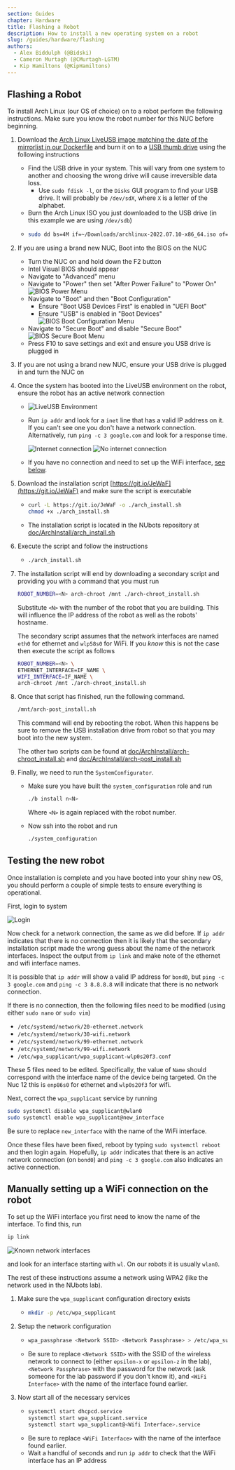 ```yaml
---
section: Guides
chapter: Hardware
title: Flashing a Robot
description: How to install a new operating system on a robot
slug: /guides/hardware/flashing
authors:
  - Alex Biddulph (@Bidski)
  - Cameron Murtagh (@CMurtagh-LGTM)
  - Kip Hamiltons (@KipHamiltons)
---
```


## Flashing a Robot

To install Arch Linux (our OS of choice) on to a robot perform the following instructions. Make sure you know the robot number for this NUC before beginning.

<!--- ↓↓↓ UPDATE MIRRORS HERE ↓↓↓ -->
1. Download the [Arch Linux LiveUSB image matching the date of the mirrorlist in our Dockerfile](https://archive.archlinux.org/iso/2022.07.01/) and burn it on to a [USB thumb drive](https://wiki.archlinux.org/index.php/USB_flash_installation_media#In_GNU/Linux) using the following instructions

   - Find the USB drive in your system. This will vary from one system to another and choosing the wrong drive will cause irreversible data loss.
     - Use `sudo fdisk -l`, or the `Disks` GUI program to find your USB drive. It will probably be `/dev/sdX`, where `X` is a letter of the alphabet.
   - Burn the Arch Linux ISO you just downloaded to the USB drive (in this example we are using `/dev/sdb`)
   - ```bash
     sudo dd bs=4M if=~/Downloads/archlinux-2022.07.10-x86_64.iso of=/dev/sdb status=progress oflag=sync
     ```

2. If you are using a brand new NUC, Boot into the BIOS on the NUC

   - Turn the NUC on and hold down the F2 button
   - Intel Visual BIOS should appear
   - Navigate to "Advanced" menu
   - Navigate to "Power" then set "After Power Failure" to "Power On"
     ![BIOS Power Menu](./images/flashing/bios_power.jpg 'BIOS Power Menu')
   - Navigate to "Boot" and then "Boot Configuration"
     - Ensure "Boot USB Devices First" is enabled in "UEFI Boot"
     - Ensure "USB" is enabled in "Boot Devices"
       ![BIOS Boot Configuration Menu](./images/flashing/bios_boot_configuration.jpg 'BIOS Boot Configuration Menu')
   - Navigate to "Secure Boot" and disable "Secure Boot"
     ![BIOS Secure Boot Menu](./images/flashing/bios_secure_boot.jpg 'BIOS Secure Boot Menu')
   - Press F10 to save settings and exit and ensure you USB drive is plugged in

3. If you are not using a brand new NUC, ensure your USB drive is plugged in and turn the NUC on

4. Once the system has booted into the LiveUSB environment on the robot, ensure the robot has an active network connection

   - ![LiveUSB Environment](./images/flashing/liveusb.jpg 'LiveUSB Environment')
   - Run `ip addr` and look for a `inet` line that has a valid IP address on it. If you can't see one you don't have a network connection. Alternatively, run `ping -c 3 google.com` and look for a response time.

     ![Internet connection](./images/flashing/internet.jpg 'Internet connection')
     ![No internet connection](./images/flashing/no_internet.jpg 'No internet connection')

   - If you have no connection and need to set up the WiFi interface, [see below](#manually-setting-up-a-wifi-connection-on-the-robot).

5. Download the installation script [https://git.io/JeWaF](https://git.io/JeWaF) and make sure the script is executable

   - ```bash
     curl -L https://git.io/JeWaF -o ./arch_install.sh
     chmod +x ./arch_install.sh
     ```
   - The installation script is located in the NUbots repository at [doc/ArchInstall/arch_install.sh](https://github.com/NUbots/NUbots/blob/main/doc/ArchInstall/arch_install.sh)

6. Execute the script and follow the instructions

   - ```bash
     ./arch_install.sh
     ```

7. The installation script will end by downloading a secondary script and providing you with a command that you must run

   ```bash
   ROBOT_NUMBER=<N> arch-chroot /mnt ./arch-chroot_install.sh
   ```

   Substitute `<N>` with the number of the robot that you are building. This will influence the IP address of the robot as well as the robots' hostname.

   <Alert type="warning">

   The secondary script assumes that the network interfaces are named `eth0` for ethernet and `wlp58s0` for WiFi. If you _know_ this is not the case then execute the script as follows

   ```bash
   ROBOT_NUMBER=<N> \
   ETHERNET_INTERFACE=IF_NAME \
   WIFI_INTERFACE=IF_NAME \
   arch-chroot /mnt ./arch-chroot_install.sh
   ```

   </Alert>

8. Once that script has finished, run the following command.

   ```bash
   /mnt/arch-post_install.sh
   ```

   This command will end by rebooting the robot. When this happens be sure to remove the USB installation drive from robot so that you may boot into the new system.

   The other two scripts can be found at [doc/ArchInstall/arch-chroot_install.sh](https://github.com/NUbots/NUbots/blob/main/doc/ArchInstall/arch-chroot_install.sh) and [doc/ArchInstall/arch-post_install.sh](https://github.com/NUbots/NUbots/blob/main/doc/ArchInstall/arch-post_install.sh)

9. Finally, we need to run the `SystemConfigurator`.

   - Make sure you have built the `system_configuration` role and run

     ```bash
     ./b install n<N>
     ```

     Where `<N>` is again replaced with the robot number.

   - Now ssh into the robot and run
     ```bash
     ./system_configuration
     ```

## Testing the new robot

Once installation is complete and you have booted into your shiny new OS, you should perform a couple of simple tests to ensure everything is operational.

First, login to system

![Login](./images/flashing/login.jpg 'Login')

Now check for a network connection, the same as we did before. If `ip addr` indicates that there is no connection then it is likely that the secondary installation script made the wrong guess about the name of the network interfaces. Inspect the output from `ip link` and make note of the ethernet and wifi interface names.

<Alert type="warning">

It is possible that `ip addr` will show a valid IP address for `bond0`, but `ping -c 3 google.com` and `ping -c 3 8.8.8.8` will indicate that there is no network connection.

</Alert>

If there is no connection, then the following files need to be modified (using either `sudo nano` or `sudo vim`)

- `/etc/systemd/network/20-ethernet.network`
- `/etc/systemd/network/30-wifi.network`
- `/etc/systemd/network/99-ethernet.network`
- `/etc/systemd/network/99-wifi.network`
- `/etc/wpa_supplicant/wpa_supplicant-wlp0s20f3.conf`

These 5 files need to be edited. Specifically, the value of `Name` should correspond with the interface name of the device being targeted. On the Nuc 12 this is `enp86s0` for ethernet and `wlp0s20f3` for wifi.

Next, correct the `wpa_supplicant` service by running

```bash
sudo systemctl disable wpa_supplicant@wlan0
sudo systemctl enable wpa_supplicant@new_interface
```

Be sure to replace `new_interface` with the name of the WiFi interface.

Once these files have been fixed, reboot by typing `sudo systemctl reboot` and then login again. Hopefully, `ip addr` indicates that there is an active network connection (on `bond0`) and `ping -c 3 google.com` also indicates an active connection.

## Manually setting up a WiFi connection on the robot

To set up the WiFi interface you first need to know the name of the interface. To find this, run

```bash
ip link
```

![Known network interfaces](./images/flashing/known_interfaces.jpg 'Known network interfaces')

and look for an interface starting with `wl`. On our robots it is usually `wlan0`.

The rest of these instructions assume a network using WPA2 (like the network used in the NUbots lab).

1. Make sure the `wpa_supplicant` configuration directory exists

   - ```bash
     mkdir -p /etc/wpa_supplicant
     ```

2. Setup the network configuration

   - ```bash
     wpa_passphrase <Network SSID> <Network Passphrase> > /etc/wpa_supplicant/wpa_supplicant-<WiFi Interface>.conf
     ```
   - Be sure to replace `<Network SSID>` with the SSID of the wireless network to connect to (either `epsilon-x` or `epsilon-z` in the lab), `<Network Passphrase>` with the password for the network (ask someone for the lab password if you don't know it), and `<WiFi Interface>` with the name of the interface found earlier.

3. Now start all of the necessary services

   - ```bash
     systemctl start dhcpcd.service
     systemctl start wpa_supplicant.service
     systemctl start wpa_supplicant@<Wifi Interface>.service
     ```
   - Be sure to replace `<WiFi Interface>` with the name of the interface found earlier.
   - Wait a handful of seconds and run `ip addr` to check that the WiFi interface has an IP address
